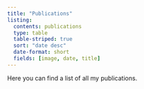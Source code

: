 ```yaml
---
title: "Publications"
listing:
  contents: publications
  type: table
  table-striped: true
  sort: "date desc"
  date-format: short
  fields: [image, date, title]
---
```


Here you can find a list of all my publications.
